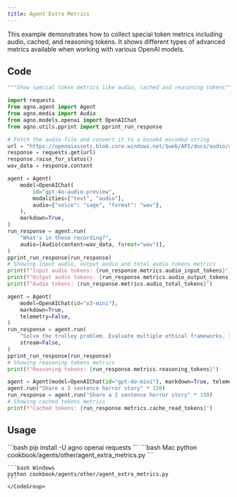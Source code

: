 ```yaml
---
title: Agent Extra Metrics
---
```


This example demonstrates how to collect special token metrics including audio, cached, and reasoning tokens. It shows different types of advanced metrics available when working with various OpenAI models.

## Code

```python cookbook/agents/other/agent_extra_metrics.py
"""Show special token metrics like audio, cached and reasoning tokens"""

import requests
from agno.agent import Agent
from agno.media import Audio
from agno.models.openai import OpenAIChat
from agno.utils.pprint import pprint_run_response

# Fetch the audio file and convert it to a base64 encoded string
url = "https://openaiassets.blob.core.windows.net/$web/API/docs/audio/alloy.wav"
response = requests.get(url)
response.raise_for_status()
wav_data = response.content

agent = Agent(
    model=OpenAIChat(
        id="gpt-4o-audio-preview",
        modalities=["text", "audio"],
        audio={"voice": "sage", "format": "wav"},
    ),
    markdown=True,
)
run_response = agent.run(
    "What's in these recording?",
    audio=[Audio(content=wav_data, format="wav")],
)
pprint_run_response(run_response)
# Showing input audio, output audio and total audio tokens metrics
print(f"Input audio tokens: {run_response.metrics.audio_input_tokens}")
print(f"Output audio tokens: {run_response.metrics.audio_output_tokens}")
print(f"Audio tokens: {run_response.metrics.audio_total_tokens}")

agent = Agent(
    model=OpenAIChat(id="o3-mini"),
    markdown=True,
    telemetry=False,
)
run_response = agent.run(
    "Solve the trolley problem. Evaluate multiple ethical frameworks. Include an ASCII diagram of your solution.",
    stream=False,
)
pprint_run_response(run_response)
# Showing reasoning tokens metrics
print(f"Reasoning tokens: {run_response.metrics.reasoning_tokens}")

agent = Agent(model=OpenAIChat(id="gpt-4o-mini"), markdown=True, telemetry=False)
agent.run("Share a 2 sentence horror story" * 150)
run_response = agent.run("Share a 2 sentence horror story" * 150)
# Showing cached tokens metrics
print(f"Cached tokens: {run_response.metrics.cache_read_tokens}")
```

## Usage

<Steps>
  <Snippet file="create-venv-step.mdx" />

  <Step title="Install libraries">
    ```bash
    pip install -U agno openai requests
    ```
  </Step>

  <Step title="Run Agent">
    <CodeGroup>
    ```bash Mac
    python cookbook/agents/other/agent_extra_metrics.py
    ```
    
    ```bash Windows  
    python cookbook/agents/other/agent_extra_metrics.py
    ```
    </CodeGroup>
  </Step>
</Steps>